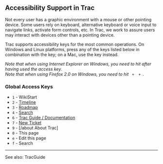 
== Accessibility Support in Trac ==

Not every user has a graphic environment with a mouse or other pointing device. Some users rely on keyboard, alternative keyboard or voice input to navigate links, activate form controls, etc. In Trac, we work to assure users may interact with devices other than a pointing device.

Trac supports accessibility keys for the most common operations. On Windows and Linux platforms, press any of the keys listed below in combination with the <tt><Alt></tt> key; on a Mac, use the <tt><ctrl></tt> key instead.

''Note that when using Internet Explorer on Windows, you need to hit <tt><Enter></tt> after having used the access key.''<br>
''Note that when using Firefox 2.0 on Windows, you need to hit <tt><Shift> + <Alt> + <Key></tt>.''

=== Global Access Keys ===

*<tt>1</tt> - WikiStart
*<tt>2</tt> - [[TracTimeline| Timeline]]
*<tt>3</tt> - [[TracRoadmap| Roadmap]]
*<tt>4</tt> - [[TracSearch| Search]]
*<tt>6</tt> - [[TracGuide| Trac Guide / Documentation]]
*<tt>7</tt> - [[TracTickets| New Ticket]]
*<tt>9</tt> - [/about About Trac]
*<tt>0</tt> - This page
*<tt>e</tt> - Edit this page
*<tt>f</tt> - Search


----
See also: TracGuide



{{TracNotice|{{PAGENAME}}}}